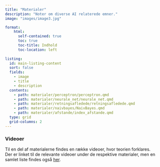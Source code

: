 ```yaml
---
title: "Materialer"
description: "Noter om diverse AI relaterede emner."
image: "images/image3.jpg"

format:
    html: 
      self-contained: true
      toc: true
      toc-title: Indhold
      toc-location: left
      
listing:
  id: main-listing-content
  sort: false
  fields: 
    - image
    - title
    - description
  contents: 
    - path: materialer/perceptron/perceptron.qmd
    - path: materialer/neurale_net/neurale_net.qmd
    - path: materialer/retningsafledede/retningsafledede.qmd
    - path: materialer/naivbayes/NaivBayes.qmd
    - path: materialer/afstande/index_afstande.qmd
  type: grid 
  grid-columns: 2
---
```


::: {#main-listing-content}
:::

### Videoer

Til en del af materialerne findes en række videoer, hvor teorien forklares. Der er linket til de relevante videoer under de respektive materialer, men en samlet liste findes også [her](videoer.qmd). 


<!-- - [*k*-nærmeste naboer (dokument)](http://apps.math.aau.dk/AI/k_NN/) -->
<!-- - [*k*-nærmeste naboer (app)](http://apps.math.aau.dk/AI/kNN/) -->
<!-- - [Lineær regression (dokument)](http://apps.math.aau.dk/AI/linreg/) -->
<!-- - [Modelkompleksitet (dokument)](http://apps.math.aau.dk/AI/modelkompleksitet/) -->
<!-- - [Søgræs og *kNN* (dokument)](http://apps.math.aau.dk/AI/sogras/) -->


